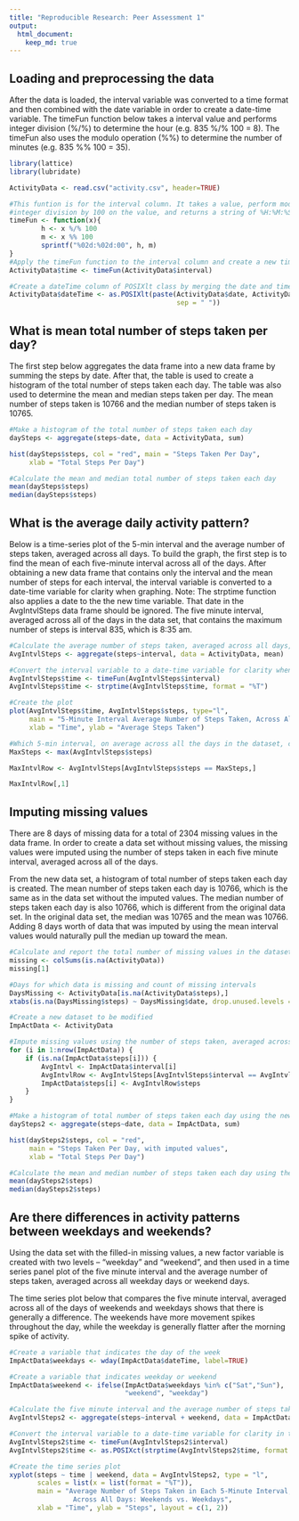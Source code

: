 ```yaml
---
title: "Reproducible Research: Peer Assessment 1"
output: 
  html_document:
    keep_md: true
---
```


## Loading and preprocessing the data

After the data is loaded, the interval variable was converted to a time format and then combined with the date variable in order to create a date-time variable. The timeFun function below takes a interval value and performs integer division (%/%) to determine the hour (e.g. 835 %/% 100 = 8).  The timeFun also uses the modulo operation (%%) to determine the number of minutes (e.g. 835 %% 100 = 35).

```r
library(lattice)
library(lubridate)

ActivityData <- read.csv("activity.csv", header=TRUE)

#This funtion is for the interval column. It takes a value, perform modulus and
#integer division by 100 on the value, and returns a string of %H:%M:%S format.
timeFun <- function(x){
        h <- x %/% 100
        m <- x %% 100
        sprintf("%02d:%02d:00", h, m)
}
#Apply the timeFun function to the interval column and create a new time column
ActivityData$time <- timeFun(ActivityData$interval)

#Create a dateTime column of POSIXlt class by merging the date and time columns
ActivityData$dateTime <- as.POSIXlt(paste(ActivityData$date, ActivityData$time, 
                                          sep = " "))
```


## What is mean total number of steps taken per day?
The first step below aggregates the data frame into a new data frame by summing the steps by date.  After that, the table is used to create a histogram of the total number of steps taken each day.  The table was also used to determine the mean and median steps taken per day. The mean number of steps taken is 10766 and the median number of steps taken is 10765. 

```r
#Make a histogram of the total number of steps taken each day
daySteps <- aggregate(steps~date, data = ActivityData, sum)

hist(daySteps$steps, col = "red", main = "Steps Taken Per Day",
     xlab = "Total Steps Per Day")

#Calculate the mean and median total number of steps taken each day
mean(daySteps$steps)
median(daySteps$steps)
```


## What is the average daily activity pattern?

Below is a time-series plot of the 5-min interval and the average number of steps taken, averaged across all days. To build the graph, the first step is to find the mean of each five-minute interval across all of the days.  After obtaining a new data frame that contains only the interval and the mean number of steps for each interval, the interval variable is converted to a date-time variable for clarity when graphing.  Note: The strptime function also applies a date to the the new time variable.  That date in the AvgIntvlSteps data frame should be ignored.  The five minute interval, averaged across all of the days in the data set, that contains the maximum number of steps is interval 835, which is 8:35 am.

```r
#Calculate the average number of steps taken, averaged across all days, for each five minute interval and create a time series plot of the five minute interval and the average number of steps taken, averaged across all days
AvgIntvlSteps <- aggregate(steps~interval, data = ActivityData, mean)

#Convert the interval variable to a date-time variable for clarity when plotted
AvgIntvlSteps$time <- timeFun(AvgIntvlSteps$interval)
AvgIntvlSteps$time <- strptime(AvgIntvlSteps$time, format = "%T")

#Create the plot
plot(AvgIntvlSteps$time, AvgIntvlSteps$steps, type="l",
     main = "5-Minute Interval Average Number of Steps Taken, Across All Days", 
     xlab = "Time", ylab = "Average Steps Taken")

#Which 5-min interval, on average across all the days in the dataset, contains the maximum number of steps?
MaxSteps <- max(AvgIntvlSteps$steps)

MaxIntvlRow <- AvgIntvlSteps[AvgIntvlSteps$steps == MaxSteps,]

MaxIntvlRow[,1]
```


## Imputing missing values

There are 8 days of missing data for a total of 2304 missing values in the data frame. In order to create a data set without missing values, the missing values were imputed using the number of steps taken in each five minute interval, averaged across all of the days. 

From the new data set, a histogram of total number of steps taken each day is created.  The mean number of steps taken each day is 10766, which is the same as in the data set without the imputed values.  The median number of steps taken each day is also 10766, which is different from the original data set. In the original data set, the median was 10765 and the mean was 10766.  Adding 8 days worth of data that was imputed by using the mean interval values would naturally pull the median up toward the mean.

```r
#Calculate and report the total number of missing values in the dataset
missing <- colSums(is.na(ActivityData))
missing[1]

#Days for which data is missing and count of missing intervals
DaysMissing <- ActivityData[is.na(ActivityData$steps),]
xtabs(is.na(DaysMissing$steps) ~ DaysMissing$date, drop.unused.levels = TRUE)

#Create a new dataset to be modified
ImpActData <- ActivityData

#Impute missing values using the number of steps taken, averaged across all days, in each five minute interval.
for (i in 1:nrow(ImpActData)) {
    if (is.na(ImpActData$steps[i])) {
        AvgIntvl <- ImpActData$interval[i]
        AvgIntvlRow <- AvgIntvlSteps[AvgIntvlSteps$interval == AvgIntvl,]
        ImpActData$steps[i] <- AvgIntvlRow$steps
    }
} 

#Make a histogram of total number of steps taken each day using the new dataframe
daySteps2 <- aggregate(steps~date, data = ImpActData, sum)

hist(daySteps2$steps, col = "red", 
     main = "Steps Taken Per Day, with imputed values",
     xlab = "Total Steps Per Day")

#Calculate the mean and median number of steps taken each day using the new dataframe
mean(daySteps2$steps)
median(daySteps2$steps)
```


## Are there differences in activity patterns between weekdays and weekends?

Using the data set with the filled-in missing values, a new factor variable is created with two levels – “weekday” and “weekend”, and then used in a time series panel plot of the five minute interval and the average number of steps taken, averaged across all weekday days or weekend days.

The time series plot below that compares the five minute interval, averaged across all of the days of weekends and weekdays shows that there is generally a difference. The weekends have more movement spikes throughout the day, while the weekday is generally flatter after the morning spike of activity.

```r
#Create a variable that indicates the day of the week
ImpActData$weekdays <- wday(ImpActData$dateTime, label=TRUE)

#Create a variable that indicates weekday or weekend
ImpActData$weekend <- ifelse(ImpActData$weekdays %in% c("Sat","Sun"), 
                             "weekend", "weekday")

#Calculate the five minute interval and the average number of steps taken, averaged across all weekday days or weekend days
AvgIntvlSteps2 <- aggregate(steps~interval + weekend, data = ImpActData, mean)

#Convert the interval variable to a date-time variable for clarity in the plot
AvgIntvlSteps2$time <- timeFun(AvgIntvlSteps2$interval)
AvgIntvlSteps2$time <- as.POSIXct(strptime(AvgIntvlSteps2$time, format = "%T"))

#Create the time series plot
xyplot(steps ~ time | weekend, data = AvgIntvlSteps2, type = "l",
       scales = list(x = list(format = "%T")),
       main = "Average Number of Steps Taken in Each 5-Minute Interval, 
                Across All Days: Weekends vs. Weekdays",
       xlab = "Time", ylab = "Steps", layout = c(1, 2))
```